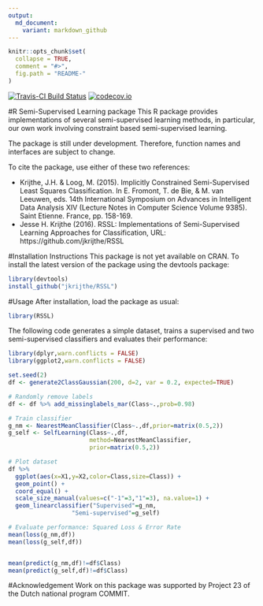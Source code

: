 ```yaml
---
output:
  md_document:
    variant: markdown_github
---
```


<!-- README.md is generated from README.Rmd. Please edit that file -->

```r
knitr::opts_chunk$set(
  collapse = TRUE,
  comment = "#>",
  fig.path = "README-"
)
```
[![Travis-CI Build Status](https://travis-ci.org/jkrijthe/RSSL.png?branch=master)](https://travis-ci.org/jkrijthe/RSSL)
[![codecov.io](https://codecov.io/github/jkrijthe/RSSL/coverage.svg?branch=master)](https://codecov.io/github/jkrijthe/RSSL?branch=master)

#R Semi-Supervised Learning package
This R package provides implementations of several semi-supervised learning methods, in particular, our own work involving constraint based semi-supervised learning. 

The package is still under development. Therefore, function names and interfaces are subject to change.

To cite the package, use either of these two references:

* Krijthe, J.H. & Loog, M. (2015). Implicitly Constrained Semi-Supervised Least Squares Classification. In E. Fromont, T. de Bie, & M. van Leeuwen, eds. 14th International Symposium on Advances in Intelligent Data Analysis XIV (Lecture Notes in Computer Science Volume 9385). Saint Etienne. France, pp. 158-169.
* Jesse H. Krijthe (2016). RSSL: Implementations of Semi-Supervised Learning Approaches for Classification, URL: https://github.com/jkrijthe/RSSL


#Installation Instructions
This package is not yet available on CRAN. To install the latest version of the package using the devtools package:
```r
library(devtools)
install_github("jkrijthe/RSSL")
```

#Usage
After installation, load the package as usual:
```r
library(RSSL)
```
The following code generates a simple dataset, trains a supervised and two semi-supervised classifiers and evaluates their performance:
```r
library(dplyr,warn.conflicts = FALSE)
library(ggplot2,warn.conflicts = FALSE)

set.seed(2)
df <- generate2ClassGaussian(200, d=2, var = 0.2, expected=TRUE)

# Randomly remove labels
df <- df %>% add_missinglabels_mar(Class~.,prob=0.98) 

# Train classifier
g_nm <- NearestMeanClassifier(Class~.,df,prior=matrix(0.5,2))
g_self <- SelfLearning(Class~.,df,
                       method=NearestMeanClassifier,
                       prior=matrix(0.5,2))

# Plot dataset
df %>% 
  ggplot(aes(x=X1,y=X2,color=Class,size=Class)) +
  geom_point() +
  coord_equal() +
  scale_size_manual(values=c("-1"=3,"1"=3), na.value=1) +
  geom_linearclassifier("Supervised"=g_nm,
                  "Semi-supervised"=g_self)

# Evaluate performance: Squared Loss & Error Rate
mean(loss(g_nm,df))
mean(loss(g_self,df))


mean(predict(g_nm,df)!=df$Class)
mean(predict(g_self,df)!=df$Class)
```

#Acknowledgement
Work on this package was supported by Project 23 of the Dutch national program COMMIT.